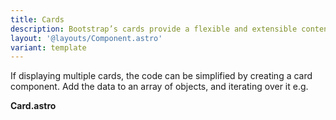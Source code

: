 ```yaml
---
title: Cards
description: Bootstrap’s cards provide a flexible and extensible content container with multiple variants and options.
layout: '@layouts/Component.astro'
variant: template
---
```


If displaying multiple cards, the code can be simplified by creating a card component. Add the data to an array of objects, and iterating over it e.g.


<Example component="Card" variant="Basic" />

**Card.astro**


<Example  component="ButtonGroup" variant="Basic" render={false}/>
